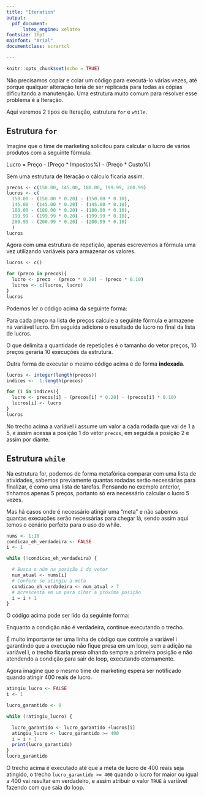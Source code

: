 ```yaml
---
title: "Iteration"
output: 
  pdf_document:
      latex_engine: xelatex
fontsize: 16pt
mainfont: "Arial"
documentclass: scrartcl

---
```


```r
knitr::opts_chunk$set(echo = TRUE)
```

Não precisamos copiar e colar um código para executá-lo várias vezes, até porque qualquer alteração teria de ser replicada para todas as cópias dificultando a manutenção. Uma estrutura muito comum para resolver esse problema é a Iteração.

Aqui veremos 2 tipos de Iteração, estrutura ```for``` e ```while```.


## Estrutura ```for```

Imagine que o time de marketing solicitou para calcular o lucro de vários produtos com a seguinte fórmula:

Lucro = Preço - (Preço * Impostos%) - (Preço * Custo%)

Sem uma estrutura de Iteração o cálculo ficaria assim.

```r
precos <- c(150.00, 145.00, 180.00, 199.99, 200.99)
lucros <- c(
  150.00 - (150.00 * 0.20) - (150.00 * 0.10),
  145.00 - (145.00 * 0.20) - (145.00 * 0.10),
  180.00 - (180.00 * 0.20) - (180.00 * 0.10),
  199.99 - (199.99 * 0.20) - (199.99 * 0.10),
  200.99 - (200.99 * 0.20) - (200.99 * 0.10)
  )
lucros
```

Agora com uma estrutura de repetição, apenas escrevemos a fórmula uma vez utilizando variáveis para armazenar os valores.

```r
lucros <- c()

for (preco in precos){
  lucro <- preco - (preco * 0.20) - (preco * 0.10)
  lucros <- c(lucros, lucro)
}
lucros
```
Podemos ler o código acima da seguinte forma:

Para cada preço na lista de preços calcule a seguinte fórmula e armazene na variável lucro.
Em seguida adicione o resultado de lucro no final da lista de lucros.

O que delimita a quantidade de repetições é o tamanho do vetor preços, 10 preços geraria 10 execuções da estrutura.

Outra forma de executar o mesmo código acima é de forma **indexada**.

```r
lucros <- integer(length(precos))
indices <-  1:length(precos)

for (i in indices){
  lucro <- precos[i] - (precos[i] * 0.20) - (precos[i] * 0.10)
  lucros[i] <- lucro
}
lucros
```
No trecho acima a variável i assume um valor a cada rodada que vai de 1 a 5, e assim acessa a posição 1 do vetor ```precos```, em seguida a posição 2 e assim por diante.



## Estrutura ```while```

Na estrutura for, podemos de forma metafórica comparar com uma lista de atividades, sabemos previamente quantas rodadas serão necessárias para finalizar, é como uma lista de tarefas. Pensando no exemplo anterior, tínhamos apenas 5 preços, portanto só era necessário calcular o lucro 5 vezes.

Mas há casos onde é necessário atingir uma "meta" e não sabemos quantas execuções serão necessárias para chegar lá, sendo assim aqui temos o cenário perfeito para o uso do while. 

```r
nums <- 1:10
condicao_eh_verdadeira <- FALSE
i <- 1

while (!condicao_eh_verdadeira) {

  # Busca o núm na posição i do vetor
  num_atual <- nums[i] 
  # Confere se atingiu a meta
  condicao_eh_verdadeira <- num_atual > 7 
  # Acrescenta em um para olhar a próxima posição
  i = i + 1 
}
```

O código acima pode ser lido da seguinte forma:

Enquanto a condição não é verdadeira, continue executando o trecho.

É muito importante ter uma linha de código que controle a variável i garantindo que a execução não fique presa em um loop, sem a adição na variável i, o trecho ficaria preso olhando sempre a primeira posição e não atendendo a condição para sair do loop, executando eternamente.

Agora imagine que o mesmo time de marketing espera ser notificado quando atingir 400 reais de lucro.

```r
atingiu_lucro <- FALSE
i <- 1

lucro_garantido <- 0

while (!atingiu_lucro) {

  lucro_garantido <- lucro_garantido +lucros[i]
  atingiu_lucro <- lucro_garantido >= 400 
  i = i + 1
  print(lucro_garantido)
}
lucro_garantido
```
O trecho acima é executado até que a meta de lucro de 400 reais seja atingido, o trecho ```lucro_garantido >= 400``` quando o lucro for maior ou igual a 400 vai resultar em verdadeiro, e assim atribuir o valor ```TRUE``` à variável fazendo com que saia do loop.


